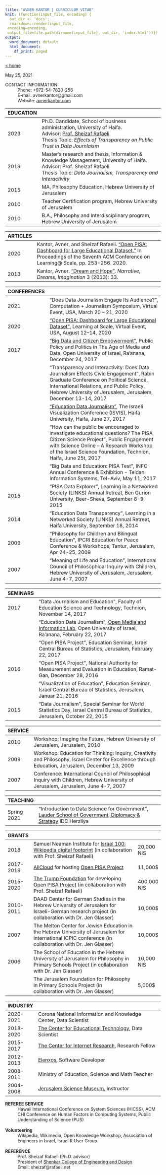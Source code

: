 ```yaml
---
title: "AVNER KANTOR | CURRICULUM VITAE"
knit: (function(input_file, encoding) {
  out_dir <- 'docs';
  rmarkdown::render(input_file,
 encoding=encoding,
 output_file=file.path(dirname(input_file), out_dir, 'index.html'))})
output:
  word_document: default
  html_document:
    df_print: paged
---
```

[< home](index.html)

May 25, 2021

CONTACT INFORMATION
: Phone: +972-54-7820-256
: E-mail: avnerkantor@gmail.com
: Website: [avnerkantor.com](http://avnerkantor.com)

<!-- 
RESEARCH INTERESTS
: Data journalism, Citizen empowerment 
-->


| EDUCATION    | 
| --------- |------------------------------------------------------------------ |
| 2023 | Ph.D. Candidate, School of business administration, University of Haifa.<br/>  Advisor: [Prof. Sheizaf Rafaeli](https://sites.google.com/rafaeli.net/sheizaf).<br/>Thesis Topic: *Effects of Transparency on Public Trust in Data Journlaism* |
| 2019 | Master’s research and thesis, Information & Knowledge Management, University of Haifa.<br/>  Advisor: Prof. Sheizaf Rafaeli.<br/>Thesis Topic: *Data Journalism, Transparency and Interactivity* |
| 2015 | MA, Philosophy Education, Hebrew University of Jerusalem |
| 2010 | Teacher Certification program, Hebrew University of Jerusalem|
| 2010 | B.A., Philosophy and Interdisciplinary program, Hebrew University of Jerusalem|
<!-- 1994-1997| Israel Arts and Science Academy|-->


| ARTICLES    | 
| --------- |------------------------------------------------------------------ |
|2020 |Kantor, Avner, and Sheizaf Rafaeli. ["Open PISA: Dashboard for Large Educational Dataset."](https://dl.acm.org/doi/abs/10.1145/3386527.3406721) In Proceedings of the Seventh ACM Conference on Learning@ Scale, pp. 253-256. 2020. |
|2013 |Kantor, Avner. [“Dream and Hope”](https://books.google.co.il/books?id=MhpLAgAAQBAJ&pg=PA33). *Narrative, Dreams, Imagination* 3 (2013): 33. |


| CONFERENCES   | 
| --------- |------------------------------------------------------------------ |
| 2021 | "Does Data Journalism Engage Its Audience?", Computation + Journalism Symposium, Virtual Event, USA, March 20 – 21, 2020
| 2020 | ["Open PISA: Dashboard for Large Educational Dataset"](https://www.youtube.com/watch?v=1ZcaSSY-5ag), Learning at Scale, Virtual Event, USA, August 12–14, 2020 | 
| 2017 | ["Big Data and Citizen Empowerment"](https://www.youtube.com/watch?v=U_-jka7O8H4), Public Policy and Politics in The Age of Media and Data, Open University of Israel, Ra'anana, December 24, 2017 | 
| | "Transparency and Interactivity: Does Data Journalism Effects Civic Engagement", Rabin Graduate Conference on Political Science, International Relations, and Public Policy, Hebrew University of Jerusalem, Jerusalem, December 13-14, 2017
| | ["Education Data Journalism"](https://www.youtube.com/watch?v=1ZcaSSY-5ag), The Israeli Visualization Conference (ISVIS), Haifa University, Haifa, June 27, 2017 | 
| |"How can the public be encouraged to investigate educational questions? The PISA Citizen Science Project", Public Engagement with Science Online – A Research Workshop of the Israel Science Foundation, Technion, Haifa, June 25t, 2017|
| | "Big Data and Education: PISA Test",  INFO Annual Conference & Exhibition - Teldan Information Systems, Tel-Aviv, May 11, 2017|
| 2015 | "PISA Data Explorer", Learning in a Networked Society (LINKS) Annual Retreat, Ben Gurion University, Beer-Sheva, September 8-9, 2015|
| 2014 | "Education Data Transparency", Learning in a Networked Society (LINKS) Annual Retreat, Haifa University, September 18, 2014|
| 2009 | "Philosophy for Children and Bilingual Education", IPCRI Education for Peace Conference & Workshops, Tantur, Jerusalem, Apr 24-25, 2009|
| 2007 | "Meaning of Life and Education", International Council of Philosophical Inquiry with Children, Hebrew University of Jerusalem, Jerusalem, June 4-7, 2007|

| SEMINARS   |
| --------- |------------------------------------------------------------------ |
| 2017 | "Data Journalism and Education", Faculty of Education Science and Technology, Technion, November 14, 2017|
|  | "Education Data Journalism",  [Open Media and Information Lab](http://www.openu.ac.il/en/omilab/pages/default.aspx), Open University of Israel, Ra'anana, February 22, 2017|
| | "Open PISA Project", Education Seminar, Israel Central Bureau of Statistics, Jerusalem, February 22, 2017 |
| 2016 | "Open PISA Project", National Authority for Measurement and Evaluation in Education, Ramat-Gan, December 28, 2016| 
| | "Visualization of Education", Education Seminar, Israel Central Bureau of Statistics, Jerusalem, Januar 21, 2016|
| 2015 | "Data Journalism", Special Seminar for World Statistics Day, Israel Central Bureau of Statistics, Jerusalem, October 22, 2015|

| SERVICE | 
| --------- |------------------------------------------------------------------ |
| 2010 | Workshop: Imaging the Future, Hebrew University of Jerusalem, Jerusalem, 2010 |
| 2009 | Workshop: Education for Thinking: Inquiry, Creativity and Philosophy, Israel Center for Excellence through Education, Jerusalem, December 13, 2009
| 2007 | Conference: International Council of Philosophical Inquiry with Children, Hebrew University of Jerusalem, Jerusalem, June 4-7, 2007|



| TEACHING   |
| --------- |------------------------------------------------------------------ |
| Spring 2021 | "Introduction to Data Science for Government", [Lauder School of Government, Diplomacy & Strategy](https://www.idc.ac.il/en/schools/government/pages/home.aspx) IDC  Herzliya|


| GRANTS    | 
| --------- |----------------------------------------------------------| -------- |
| 2018 | Samuel Neaman Institute for [Israel 100: Wikipedia digital footprint](https://avnerkantor.shinyapps.io/israel100/) (in collaboration with Prof. Sheizaf Rafaeli)| 20,000 NIS |
| 2017-2019 | [AllCloud](https://allcloud.io/) for hosting [Open PISA Project](http://openpisa.org/) | 11,000$ |
| 2015-2020 | [The Trump Foundation](https://trump.org.il/en/) for developing [Open PISA Project](http://openpisa.org/) (in collaboration with Prof. Sheizaf Rafaeli)| 400,000 NIS |
| 2010-2011 | DAAD Center for German Studies in the Hebrew University of Jerusalem for Israeli-German research project (in collaboration with Dr. Jen Glasser)| 10,000$ |
| 2007 | The Melton Center for Jewish Education in the Hebrew University of Jerusalem for international ICPIC conference (in collaboration with Dr. Jen Glasser)| 10,000$ |
| 2006 | The School of Education in the Hebrew University of Jerusalem for Philosophy in Primary Schools Project (in collaboration with Dr. Jen Glasser)| 10,000 NIS |
| | The Jerusalem Foundation for Philosophy in Primary Schools Project (in collaboration with Dr. Jen Glasser) | 5,000$|


| INDUSTRY  | 
| --------- |------------------------------------------------------------------ |
| 2020- 2021| Corona National Information and Knowledge Center, Data Scientist|
| 2018-2020 | [The Center for Educational Technology](https://home.cet.ac.il/?lang=en), Data Scientist|
| 2015-2017 | [The Center for Internet Research](https://internetcenter.haifa.ac.il/index.php/en/home-english/48-about), Research Fellow|
| 2012-2013 | [Elenxos](https://finder.startupnationcentral.org/company_page/elenxos), Software Developer|
| 2008-2011 | Ministry of Education, Science and Math Teacher|
| 2004-2008 | [Jerusalem Science Museum](http://www.mada.org.il/en), Instructor|
<!--|1997-2001 | Israel Defense Forces, Science Technology Intelligence Analyst |-->

**REFEREE SERVICE**
: Hawaii International Conference on System Sciences (HICSS), ACM CHI Conference on Human Factors in Computing Systems, Public Understanding of Science (PUS)


<br/>**Volunteering** 
: Wikipedia, Wikimedia, Open Knowledge Workshop, Association of Engineers in Israel, Israel R User Group.


<br/>**REFERENCE**
: Prof. Sheizaf Rafaeli (Ph.D. advisor)
: President of [Shenkar College of Engineering and Design](https://www.shenkar.ac.il/en) 
: Email: sheizaf@rafaeli.net 
